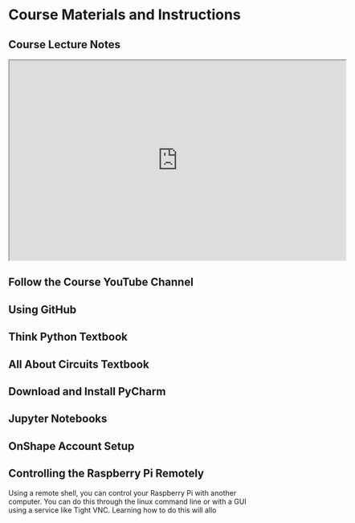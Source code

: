 # Course Materials and Instructions

## Course Lecture Notes
<iframe src="https://docs.google.com/presentation/d/e/2PACX-1vQzhnnscrH02bQAozIj_FHZNBvhkXvO4Ve8OCXYbl47CArRmwCx6anKxsnaLkvEWUpUF5yvsiDHXwwJ/embed?start=false&loop=false&delayms=3000" frameborder="1" width="670" height="398" allowfullscreen="true" mozallowfullscreen="true" webkitallowfullscreen="true"></iframe>

## Follow the Course YouTube Channel

## Using GitHub

## Think Python Textbook

## All About Circuits Textbook

## Download and Install PyCharm

## Jupyter Notebooks

## OnShape Account Setup

## Controlling the Raspberry Pi Remotely

Using a remote shell, you can control your Raspberry Pi with another computer.  You can do this through the linux command line or with a GUI using a service like Tight VNC.  Learning how to do this will allo 